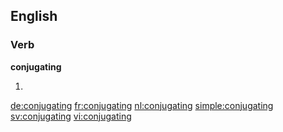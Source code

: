 ==English==

===Verb===
'''conjugating'''
# {{present participle of|conjugate}}

[[de:conjugating]]
[[fr:conjugating]]
[[nl:conjugating]]
[[simple:conjugating]]
[[sv:conjugating]]
[[vi:conjugating]]